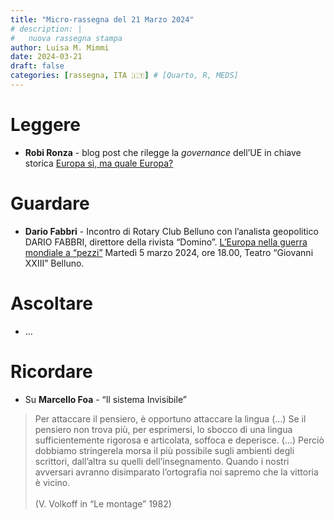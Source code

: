 ```yaml
---
title: "Micro-rassegna del 21 Marzo 2024"
# description: |
#   nuova rassegna stampa
author: Luisa M. Mimmi
date: 2024-03-21
draft: false
categories: [rassegna, ITA 🇮🇹] # [Quarto, R, MEDS]
---
```


# Leggere
+ **Robi Ronza** - blog post che rilegge la *governance* dell'UE in chiave storica [Europa sì, ma quale Europa?](https://lisandermag.substack.com/p/europa-si-ma-quale-europa)



# Guardare 
+ **Dario Fabbri** - Incontro di Rotary Club Belluno con l’analista geopolitico DARIO FABBRI, direttore della rivista “Domino”. [L'Europa nella guerra mondiale a "pezzi"](https://www.youtube.com/watch?v=kSoK1C6R1yY&t=3738s) Martedì 5 marzo 2024, ore 18.00, Teatro "Giovanni XXIII" Belluno. 



# Ascoltare 

+ ...


# Ricordare 
+ Su **Marcello Foa** - "Il sistema Invisibile"  

> Per attaccare il pensiero, è opportuno attaccare la lingua (...) Se il pensiero non trova più, per esprimersi, lo sbocco di una lingua sufficientemente rigorosa e articolata, soffoca e deperisce. (...) Perciò dobbiamo stringerela morsa il più possibile sugli ambienti degli scrittori, dall'altra su quelli dell'insegnamento. Quando i nostri avversari avranno disimparato l'ortografia noi sapremo che la vittoria è vicino. <br><br>(V. Volkoff in "Le montage" 1982) 


<!-- # Istruzioni -->

<!-- + **FOOTNOTES** I am going to insert a footnote here[^1]. -->

<!-- [^1]: Here is the associated footnote, which will appear at the bottom of my document in a "Footnotes" section. -->

